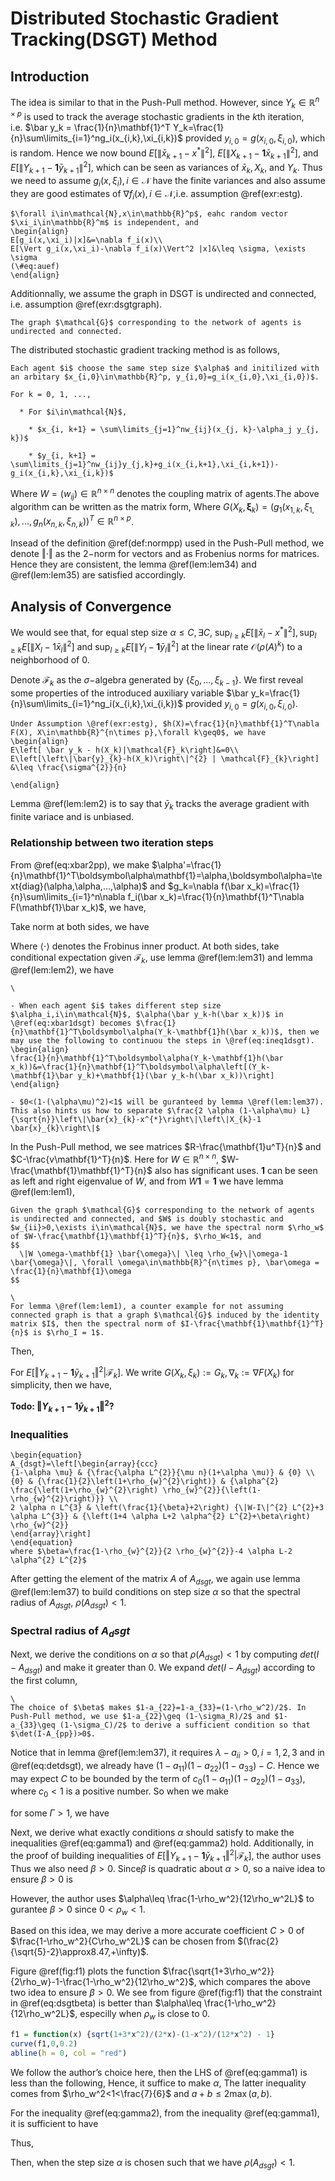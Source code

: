 # Distributed Stochastic Gradient Tracking(DSGT) Method {#dsgt}

## Introduction

The idea is similar to that in the Push-Pull method. However, since $Y_k\in\mathbb{R}^{n\times p}$ is used to track the average stochastic gradients in the $k$th iteration, i.e. $\bar y_k = \frac{1}{n}\mathbf{1}^T Y_k=\frac{1}{n}\sum\limits_{i=1}^ng_i(x_{i,k},\xi_{i,k})$ provided $y_{i,0}=g(x_{i,0},\xi_{i,0})$, which is random. Hence we now bound $E\left[\left\|\bar{x}_{k+1}-x^{*}\right\|^{2}\right]$,
$E\left[\left\|X_{k+1}-\mathbf1 \bar{x}_{k+1}\right\|^{2}\right]$, and $E\left[\left\|Y_{k+1}-\mathbf{1} \bar{y}_{k+1}\right\|^{2}\right]$, which can be seen as variances of $\bar x_k, X_k$, and $Y_k$. Thus we need to assume $g_i(x,\xi_i),i\in\mathcal{N}$ have the finite variances and also assume they are good estimates of $\nabla f_i(x), i\in\mathcal{N}$,i.e. assumption \@ref(exr:estg). 

```exercise

$\forall i\in\mathcal{N},x\in\mathbb{R}^p$, eahc random vector $\xi_i\in\mathbb{R}^m$ is independent, and 
\begin{align}
E[g_i(x,\xi_i)|x]&=\nabla f_i(x)\\
E[\Vert g_i(x,\xi_i)-\nabla f_i(x)\Vert^2 |x]&\leq \sigma, \exists \sigma
(\#eq:auef)
\end{align}
```

Additionnally, we assume the graph in DSGT is undirected and connected, i.e. assumption \@ref(exr:dsgtgraph).

```exercise
The graph $\mathcal{G}$ corresponding to the network of agents is undirected and connected.
```

The distributed stochastic gradient tracking method is as follows, 

```example

Each agent $i$ choose the same step size $\alpha$ and initilized with an arbitary $x_{i,0}\in\mathbb{R}^p, y_{i,0}=g_i(x_{i,0},\xi_{i,0})$. 

For k = 0, 1, ...,

  * For $i\in\mathcal{N}$, 
  
    * $x_{i, k+1} = \sum\limits_{j=1}^nw_{ij}(x_{j, k}-\alpha_j y_{j, k})$ 
  
    * $y_{i, k+1} = \sum\limits_{j=1}^nw_{ij}y_{j,k}+g_i(x_{i,k+1},\xi_{i,k+1})-g_i(x_{i,k},\xi_{i,k})$

```
Where $W=(w_{ij})\in\mathbb{R}^{n\times n}$ denotes the coupling matrix of agents.The above algorithm can be written as the matrix form, 
\begin{align}
X_{k+1}&=\mathbf{W}\left(X_{k}-\alpha Y_{k}\right)\\
Y_{k+1}&=\mathbf{W} Y_{k}+G\left(X_{k+1}, \xi_{k+1}\right)-G\left(X_{k}, \xi_{k}\right)
(\#eq:dsgt)
\end{align}
Where $G(X_k,\boldsymbol\xi_k)=(g_1(x_{1,k},\xi_{1,k}),...,g_n(x_{n,k},\xi_{n,k}))^T\in\mathbb{R}^{n\times p}$.

Insead of the definition \@ref(def:normpp) used in the Push-Pull method, we denote $\Vert\cdot\Vert$ as the $2-$norm for vectors and as Frobenius norms for matrices. Hence they are consistent, the lemma \@ref(lem:lem34) and \@ref(lem:lem35) are satisfied accordingly. 


## Analysis of Convergence

We would see that, for equal step size $\alpha\leq C,\exists C$, $\sup _{l \geq k} E\left[\left\|\bar{x}_{l}-x^{*}\right\|^{2}\right], \sup _{l \geq k} E\left[\left\|X_{l}-1 \bar{x}_{l}\right\|^{2}\right] \text { and } \sup _{l \geq k} E\left[\left\|Y_{l}-\mathbf{1} \bar{y}_{l}\right\|^{2}\right]$ at the linear rate $\mathcal{O}(\rho(A)^k)$ to a neighborhood of $0$. 


Denote $\mathcal{F}_k$ as the $\sigma-$algebra generated by $\{\xi_0,...,\xi_{k-1}\}$. We first reveal some properties of the introduced auxiliary variable $\bar y_k=\frac{1}{n}\sum\limits_{i=1}^ng_i(x_{i,k},\xi_{i,k})$ provided $y_{i,0}=g(x_{i,0},\xi_{i,0})$. 

```lemma
Under Assumption \@ref(exr:estg), $h(X)=\frac{1}{n}\mathbf{1}^T\nabla F(X), X\in\mathbb{R}^{n\times p},\forall k\geq0$, we have 
\begin{align}
E\left[ \bar y_k - h(X_k)|\mathcal{F}_k\right]&=0\\
E\left[\left\|\bar{y}_{k}-h(X_k)\right\|^{2} | \mathcal{F}_{k}\right] &\leq \frac{\sigma^{2}}{n}

\end{align}
```

Lemma \@ref(lem:lem2) is to say that $\bar y_k$ tracks the average gradient with finite variace and is unbiased.

### Relationship between two iteration steps

From \@ref(eq:xbar2pp), we make $\alpha'=\frac{1}{n}\mathbf{1}^T\boldsymbol\alpha\mathbf{1}=\alpha,\boldsymbol\alpha=\text{diag}(\alpha,\alpha,...,\alpha)$ and $g_k=\nabla f(\bar x_k)=\frac{1}{n}\sum\limits_{i=1}^n\nabla f_i(\bar x_k)=\frac{1}{n}\mathbf{1}^T\nabla F(\mathbf{1}\bar x_k)$, we have, 

\begin{equation}
\bar x_{k+1}-x^* = \bar x_k - \alpha(h(X_k)-\nabla f(\bar x_k))-\alpha \nabla f(\bar x_k)-\alpha (\bar y_k-h(X_k))-x^*
(\#eq:xbar1dsgt)
\end{equation}

Take norm at both sides, we have 

\begin{align}
\Vert \bar x_{k+1}-x^*\Vert^2&=\Vert (\bar x_k-\alpha \nabla f(\bar x_k)-x^*)-\alpha(h(X_k)-\nabla f(\bar x_k))-\alpha(\bar y_k-h(X_k))\Vert^2\\
&=\Vert \bar x_k-\alpha \nabla f(\bar x_k)-x^*\Vert^2 + \alpha^2\Vert h(X_k)-\nabla f(\bar x_k)\Vert ^2 + \alpha^2\Vert \bar y_k-h(X_k)\Vert^2\\ &+ 2\alpha\left\langle\bar x_k-\alpha \nabla f(\bar x_k)-x^*, \nabla f(\bar x_k)-h(X_k)\right\rangle\\&-2\alpha\left\langle\bar x_k-\alpha \nabla f(\bar x_k)-x^*, \bar y_k-h(X_k)\right\rangle\\ &+ 2\alpha^2\left\langle h(X_k)-\nabla f(\bar x_k), \bar y_k-h(X_k)\right\rangle
(\#eq:xbar1normdsgt)
\end{align}
Where $\left\langle\cdot\right\rangle$ denotes the Frobinus inner product. At both sides, take conditional expectation given $\mathcal{F}_k$, use lemma \@ref(lem:lem31) and lemma \@ref(lem:lem2), we have 
\begin{align}
E\left[\Vert \bar x_{k+1}-x^*\Vert^2|\mathcal{F}_k\right]&\leq 
(1-\alpha\mu)^2\Vert \bar x_k - x^*\Vert^2 + \alpha^2\frac{L^2}{n}\Vert X_k-\mathbf{1}\bar x_k\Vert^2+\alpha^2\frac{\sigma^2}{n}\\&+ 2\alpha (1-\alpha\mu)\Vert \bar x_k-x^*\Vert\cdot\frac{L}{\sqrt{n}}\Vert X_k-\mathbf{1}\bar x_k\Vert\\
&\leq (1-\alpha\mu)^2\Vert \bar x_k - x^*\Vert^2 + \alpha^2\frac{L^2}{n}\Vert X_k-\mathbf{1}\bar x_k\Vert^2+\alpha^2\frac{\sigma^2}{n}\\
&+ \alpha\left((1-\alpha\mu)^{2} \mu\left\|\bar{x}_{k}-x^{*}\right\|^{2}+\frac{L^{2}}{\mu n}\left\|X_{k}-1 \bar{x}_{k}\right\|^{2}\right)\\
&=(1-\alpha\mu)(1-(\alpha\mu)^2)\Vert \bar x_k-x^*\Vert^2+\frac{\alpha L^2}{\mu n}(1+\alpha\mu)\Vert X_k-\mathbf{1}\bar x_k\Vert^2 + \frac{\alpha^2\sigma^2}{n}\\
&\leq 
(1-\alpha\mu)\Vert \bar x_k-x^*\Vert^2+\frac{\alpha L^2}{\mu n}(1+\alpha\mu)\Vert X_k-\mathbf{1}\bar x_k\Vert^2 +\\ &\frac{\alpha^2\sigma^2}{n}
(\#eq:ineq1dsgt)
\end{align}


```remark
\

- When each agent $i$ takes different step size $\alpha_i,i\in\mathcal{N}$, $\alpha(\bar y_k-h(\bar x_k))$ in \@ref(eq:xbar1dsgt) becomes $\frac{1}{n}\mathbf{1}^T\boldsymbol\alpha(Y_k-\mathbf{1}h(\bar x_k))$, then we may use the following to continuou the steps in \@ref(eq:ineq1dsgt).  
\begin{align}
\frac{1}{n}\mathbf{1}^T\boldsymbol\alpha(Y_k-\mathbf{1}h(\bar x_k))&=\frac{1}{n}\mathbf{1}^T\boldsymbol\alpha\left[(Y_k-\mathbf{1}\bar y_k)+\mathbf{1}(\bar y_k-h(\bar x_k))\right]
\end{align}

- $0<(1-(\alpha\mu)^2)<1$ will be guranteed by lemma \@ref(lem:lem37). This also hints us how to separate $\frac{2 \alpha (1-\alpha\mu) L}{\sqrt{n}}\left\|\bar{x}_{k}-x^{*}\right\|\left\|X_{k}-1 \bar{x}_{k}\right\|$

```

In the Push-Pull method, we see matrices $R-\frac{\mathbf{1}u^T}{n}$ and $C-\frac{v\mathbf{1}^T}{n}$. Here for $W\in\mathbb{R}^{n\times n}$, $W-\frac{\mathbf{1}\mathbf{1}^T}{n}$ also has significant uses. $\mathbf{1}$ can be seen as left and right eigenvalue of $W$, and from $W\mathbf{1}=\mathbf{1}$ we have lemma \@ref(lem:lem1),  

```lemma
Given the graph $\mathcal{G}$ corresponding to the network of agents is undirected and connected, and $W$ is doubly stochastic and $w_{ii}>0,\exists i\in\mathcal{N}$, we have the spectral norm $\rho_w$ of $W-\frac{\mathbf{1}\mathbf{1}^T}{n}$, $\rho_W<1$, and 
$$
  \|W \omega-\mathbf{1} \bar{\omega}\| \leq \rho_{w}\|\omega-1 \bar{\omega}\|, \forall \omega\in\mathbb{R}^{n\times p}, \bar\omega = \frac{1}{n}\mathbf{1}\omega
$$
```

```remark
\
For lemma \@ref(lem:lem1), a counter example for not assuming connected graph is that a graph $\mathcal{G}$ induced by the identity matrix $I$, then the spectral norm of $I-\frac{\mathbf{1}\mathbf{1}^T}{n}$ is $\rho_I = 1$. 

```


Then, 
\begin{align}

\Vert X_{k+1}-\mathbf{1}\bar x_{k+1}\Vert^2&\stackrel{\text{iterate}}{=}
\Vert WX_k-\alpha WY_k-\mathbf{1}(\bar x_k-\alpha\bar y_k)\Vert^2\\
&=\left\|W X_{k}-1 \bar{x}_{k}\right\|^{2}-2 \alpha\left\langle W X_{k}-1 \bar{x}_{k}, W Y_{k}-1 \bar{y}_{k}\right\rangle+\alpha^{2}\left\|W Y_{k}-1 \bar{y}_{k}\right\|^{2}\\
&\leq \rho_{w}^{2}\left\|\mathrm{x}_{k}-1 \bar{x}_{k}\right\|^{2}+\alpha \rho_{w}^{2}\left[\frac{\left(1-\rho_{w}^{2}\right)}{2 \alpha \rho_{w}^{2}}\left\|\mathrm{x}_{k}-1 \bar{x}_{k}\right\|^{2}+\frac{2 \alpha \rho_{w}^{2}}{\left(1-\rho_{w}^{2}\right)}\left\|\mathrm{y}_{k}-1 \bar{y}_{k}\right\|^{2}\right]+\\
&\alpha^{2} \rho_{w}^{2}\left\|\mathrm{y}_{k}-1 \bar{y}_{k}\right\|^{2}\\
&=
\frac{\left(1+\rho_{w}^{2}\right)}{2}\left\|X_{k}-1 \bar{x}_{k}\right\|^{2}+\alpha^{2} \frac{\left(1+\rho_{w}^{2}\right) \rho_{w}^{2}}{\left(1-\rho_{w}^{2}\right)}\left\|Y_{k}-1 \bar{y}_{k}\right\|^{2}
(\#eq:ineq2dsgt)
\end{align}



For $E\left[\Vert Y_{k+1}-\mathbf{1}\bar y_{k+1}\Vert^2|\mathcal{F}_k\right]$. We write $G(X_k,\xi_k):=G_k,\nabla_k:=\nabla F(X_k)$ for simplicity, then we have,

\begin{align}
\Vert Y_{k+1}-\mathbf{1}\bar y_{k+1}\Vert^2&=

\Vert WY_k + G_{k+1} - G_k -\mathbf{1}\bar y_k + \mathbf{1}(\bar y_k-\bar y_{k+1})\Vert^2\\
&= \Vert WY_k -  \mathbf{1}\bar y_k\Vert^2 + 
\Vert G_{k+1} - G_k\Vert^2 + \Vert \mathbf{1}(\bar y_k-\bar y_{k+1})\Vert^2 + \\
&2\langle WY_k - \mathbf{1}\bar y_k, G_{k+1}-G_k\rangle +\\
&2\langle WY_k-\mathbf{1}\bar y_k + G_{k+1}-G_k, \mathbf{1}(\bar y_k-\bar y_{k+1})\rangle \\
&=\Vert WY_k -  \mathbf{1}\bar y_k\Vert^2 + 
\Vert G_{k+1} - G_k\Vert^2 + \Vert \mathbf{1}(\bar y_k-\bar y_{k+1})\Vert^2 + \\
&2\langle WY_k - \mathbf{1}\bar y_k, G_{k+1}-G_k\rangle +\\
&2\langle Y_{k+1}-\mathbf{1}\bar y_{k+1}-\mathbf{1}(\bar y_k-\bar y_{k+1}) , \mathbf{1}(\bar y_k-\bar y_{k+1})\rangle\\
&\stackrel{?}{=}
\Vert WY_k -  \mathbf{1}\bar y_k\Vert^2 + 
\Vert G_{k+1} - G_k\Vert^2 - n\Vert \bar y_k-\bar y_{k+1}\Vert^2 + 2\langle WY_k - \mathbf{1}\bar y_k, G_{k+1}-G_k\rangle \\
&\leq \rho^2_w\Vert Y_k-\mathbf{1}\bar y_k\Vert^2+\Vert G_{k+1} - G_k\Vert^2 + 2\langle WY_k - \mathbf{1}\bar y_k, G_{k+1}-G_k\rangle
(\#eq:dsgt31)
\end{align}

__Todo: $\Vert Y_{k+1}-\mathbf{1}\bar y_{k+1}\Vert^2$\leq ? __


### Inequalities

```lemma
\begin{equation}
A_{dsgt}=\left[\begin{array}{ccc}
{1-\alpha \mu} & {\frac{\alpha L^{2}}{\mu n}(1+\alpha \mu)} & {0} \\
{0} & {\frac{1}{2}\left(1+\rho_{w}^{2}\right)} & {\alpha^{2} \frac{\left(1+\rho_{w}^{2}\right) \rho_{w}^{2}}{\left(1-\rho_{w}^{2}\right)}} \\
2 \alpha n L^{3} & \left(\frac{1}{\beta}+2\right) {\|W-I\|^{2} L^{2}+3 \alpha L^{3}} & {\left(1+4 \alpha L+2 \alpha^{2} L^{2}+\beta\right) \rho_{w}^{2}}
\end{array}\right]
\end{equation}
where $\beta=\frac{1-\rho_{w}^{2}}{2 \rho_{w}^{2}}-4 \alpha L-2 \alpha^{2} L^{2}$
```

After getting the element of the matrix $A$ of $A_{dsgt}$, we again use lemma \@ref(lem:lem37) to build conditions on step size $\alpha$ so that the spectral radius of $A_{dsgt}$, $\rho(A_{dsgt})<1$.

### Spectral radius of $A_dsgt$

Next, we derive the conditions on $\alpha$ so that $\rho(A_{dsgt})<1$ by computing $det(I-A_{dsgt})$ and make it greater than 0. We expand $det(I-A_{dsgt})$ according to the first column, 

\begin{align}
det(I-A_{dsgt}) &= (1-a_{11})[(1-a_{22})(1-a_{33})-a_{32}a_{23}]-a_{12}a_{23}a_{31}
(\#eq:detdsgt)
\end{align}

```remark
\
The choice of $\beta$ makes $1-a_{22}=1-a_{33}=(1-\rho_w^2)/2$. In Push-Pull method, we use $1-a_{22}\geq (1-\sigma_R)/2$ and $1-a_{33}\geq (1-\sigma_C)/2$ to derive a sufficient condition so that $\det(I-A_{pp})>0$.
```

Notice that in lemma \@ref(lem:lem37), it requires $\lambda-a_{ii}>0, i=1,2,3$ and in \@ref(eq:detdsgt), we already have  $(1-a_{11})(1-a_{22})(1-a_{33})-C$. Hence we may expect $C$ to be bounded by the term of $c_0(1-a_{11})(1-a_{22})(1-a_{33})$, where $c_0<1$ is a positive number. So when we make 

\begin{align}
a_{23}a_{32}&\leq \frac{1}{\Gamma}(1-a_{22})(1-a_{33})=\frac{1}{\Gamma}(\frac{1-\rho_w^2}{2})^2,\\
(\#eq:gamma1)
\end{align}

\begin{align}
a_{12}a_{23}a_{31}&\leq \frac{1}{\Gamma+1}(1-a_{11})[(1-a_{22})(1-a_{33})-a_{32}a_{23}]
(\#eq:gamma2)
\end{align}

for some $\Gamma >1$, we have 

\begin{equation}
det(I-A_{dsgt}) \geq \frac{\Gamma-1}{\Gamma+1}(1-a_{11})(1-a_{22})(1-a_{33})>0
\end{equation}

Next, we derive what exactly conditions $\alpha$ should satisfy to make the inequalities \@ref(eq:gamma1) and \@ref(eq:gamma2) hold. Additionally, in the proof of building inequalities of $E\left[\Vert Y_{k+1}-\mathbf{1}\bar y_{k+1}\Vert^2|\mathcal{F}_k\right]$, the author uses
\begin{align}
2\|\mathbf{W}-\mathbf{I}\| L \rho_{w}\left\|Y_{k}-\mathbf{1} \bar{y}_{k}\right\|\left\|X_{k}-1 \bar{x}_{k}\right\|\leq
\beta \rho_{w}^{2} \left\|Y_{k}-1 \bar{y}_{k}\right\|^{2} | \mathcal{F}_{k}+\frac{1}{\beta}\|\mathbf{W}-\mathbf{I}\|^{2} L^{2}\left\|X_{k}-1 \bar{x}_{k}\right\|^{2}
\end{align}
Thus we also need $\beta>0$. Since$\beta$ is quadratic about $\alpha>0$, so a naive idea to ensure $\beta>0$ is  
\begin{equation}
0<\alpha < \frac{\sqrt{1+3\rho_w^2}}{2\rho_wL}-\frac{1}{L}
(\#eq:dsgtalpha1)
\end{equation}


However, the author uses $\alpha\leq \frac{1-\rho_w^2}{12\rho_w^2L}$ to gurantee $\beta>0$ since $0<\rho_w<1$. 
\begin{align}
\beta \geq \frac{1-\rho_{w}^{2}}{2 \rho_{w}^{2}}-\frac{1-\rho_{w}^{2}}{3 \rho_{w}}-\frac{\left(1-\rho_{w}^{2}\right)^{2}}{72 \rho_{w}^{2}} \geq \frac{11\left(1-\rho_{w}^{2}\right)}{72 \rho_{w}^{2}} \geq \frac{1-\rho_{w}^{2}}{8 \rho_{w}^{2}}>0
(\#eq:dsgtbeta)
\end{align}

Based on this idea, we may derive a more accurate coefficient $C>0$ of $\frac{1-\rho_w^2}{C\rho_w^2L}$ can be chosen from $(\frac{2}{\sqrt{5}-2}\approx8.47,+\infty)$.

Figure \@ref(fig:f1) plots the function $\frac{\sqrt{1+3\rho_w^2}}{2\rho_w}-1-\frac{1-\rho_w^2}{12\rho_w^2}$, which compares the above two idea to ensure $\beta>0$. We see from figure \@ref(fig:f1) that the constraint in \@ref(eq:dsgtbeta) is better than $\alpha\leq \frac{1-\rho_w^2}{12\rho_w^2L}$, especilly when $\rho_w$ is close to $0$.

```r
f1 = function(x) {sqrt(1+3*x^2)/(2*x)-(1-x^2)/(12*x^2) - 1}
curve(f1,0,0.2)
abline(h = 0, col = "red")
```


We follow the author's choice here, then the LHS of \@ref(eq:gamma1) is less than the following, 
\begin{equation}
\frac{\left(1+\rho_{w}^{2}\right) \rho_{w}^{2}}{\left(1-\rho_{w}^{2}\right)}\alpha^{2}\left[\frac{\left(2+6 \rho_{w}^{2}\right)}{\left(1-\rho_{w}^{2}\right)}\|\mathbf{W}-\mathbf{I}\|^{2} L^{2}+\frac{\left(1-\rho_{w}^{2}\right)}{4 \rho_{w}^{2}} L^{2}\right]\leq RHS=\frac{\left(1-\rho_{w}^{2}\right)^{2}}{4 \Gamma}
(\#eq:dsgtalpha21)
\end{equation}
Hence, it suffice to make $\alpha$,
\begin{equation}

\alpha\leq \frac{\left(1-\rho_{w}^{2}\right)^{2}}{2 \sqrt{\Gamma} L \max \left(6 \rho_{w}\|\mathbf{W}-\mathbf{I}\|, 1-\rho_{w}^{2}\right)}\leq \frac{\left(1-\rho_{w}^{2}\right)^{2}}{L \sqrt{\Gamma\left(1+\rho_{w}^{2}\right)} \sqrt{4 \rho_{w}^{2}\left(2+6 \rho_{w}^{2}\right)\|\mathbf{W}-\mathbf{I}\|^{2}+\left(1-\rho_{w}^{2}\right)^{2}}}

\end{equation}
The latter inequality comes from $\rho_w^2<1<\frac{7}{6}$ and $a+b\leq 2\max(a,b)$.

For the inequality \@ref(eq:gamma2), from the inequality \@ref(eq:gamma1), it is sufficient to have 
\begin{equation}

a_{12} a_{23} a_{31}\leq
\frac{(\Gamma-1)}{\Gamma(\Gamma+1)}\left(1-a_{11}\right)\left(1-a_{22}\right)\left(1-a_{33}\right)
\end{equation}

Thus, 

\begin{equation}
\alpha \leq \frac{\left(1-\rho_{w}^{2}\right)}{3 \rho_{w}^{2 / 3} L}\left[\frac{\mu^{2}}{L^{2}} \frac{(\Gamma-1)}{\Gamma(\Gamma+1)}\right]^{1 / 3}
\end{equation}

Then, when the step size $\alpha$ is chosen such that 
\begin{equation}
\alpha \leq \min \left\{\frac{\left(1-\rho_{w}^{2}\right)}{12 \rho_{w} L}, \frac{\left(1-\rho_{w}^{2}\right)^{2}}{2 \sqrt{\Gamma} L \max \left\{6 \rho_{w}\|\mathbf{W}-\mathbf{I}\|, 1-\rho_{w}^{2}\right\}}, \frac{\left(1-\rho_{w}^{2}\right)}{3 \rho_{w}^{2 / 3} L}\left[\frac{\mu^{2}}{L^{2}} \frac{(\Gamma-1)}{\Gamma(\Gamma+1)}\right]^{1 / 3}\right\}
(\#eq:dsgtalpha)
\end{equation}
we have $\rho(A_{dsgt})<1$.


